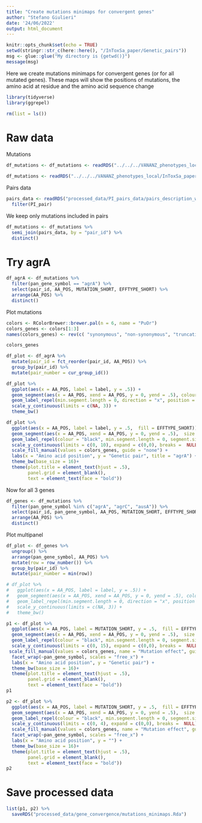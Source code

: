 ```yaml
---
title: "Create mutations minimaps for convergent genes"
author: "Stefano Giulieri"
date: '24/06/2022'
output: html_document
---
```


```r
knitr::opts_chunk$set(echo = TRUE)
setwd(stringr::str_c(here::here(), "/InToxSa_paper/Genetic_pairs"))
msg <- glue::glue("My directory is {getwd()}")
message(msg)
```

Here we create mutations minimaps for convergent genes (or for all mutated genes). These maps will show the positions of mutations, the amino acid at residue and the amino acid sequence change

```r
library(tidyverse)
library(ggrepel)

rm(list = ls())
```

# Raw data

Mutations

```r
df_mutations <- df_mutations <- readRDS("../../../VANANZ_phenotypes_local/Genetic_pairs_analysis_Oct_2020/processed_data/convergence/PI/df_PI_convergent_genes.Rda")

df_mutations <- readRDS("../../../VANANZ_phenotypes_local/InToxSa_paper/Genetic_pairs/processed_data/variants_combined_annotation/df_changes_multi_annotated.Rda")
```

Pairs data

```r
pairs_data <- readRDS("processed_data/PI_pairs_data/pairs_description_with_phylo_dataframe.Rda") %>%
  filter(PI_pair)
```

We keep only mutations included in pairs

```r
df_mutations <- df_mutations %>%
  semi_join(pairs_data, by = "pair_id") %>%
  distinct()
```

# Try agrA

```r
df_agrA <- df_mutations %>%
  filter(pan_gene_symbol == "agrA") %>%
  select(pair_id, AA_POS, MUTATION_SHORT, EFFTYPE_SHORT) %>%
  arrange(AA_POS) %>%
  distinct()
```

Plot mutations

```r
colors <- RColorBrewer::brewer.pal(n = 6, name = "PuOr")
colors_genes <- colors[1:3]
names(colors_genes) <- rev(c( "synonymous", "non-synonymous", "truncating"))

colors_genes

df_plot <- df_agrA %>%
  mutate(pair_id = fct_reorder(pair_id, AA_POS)) %>%
  group_by(pair_id) %>%
  mutate(pair_number = cur_group_id()) 

df_plot %>%
  ggplot(aes(x = AA_POS, label = label, y = .5)) +
  geom_segment(aes(x = AA_POS, xend = AA_POS, y = 0, yend = .5), colour = "red", size = 1) +
  geom_label_repel(min.segment.length = 0, direction = "x", position = position_nudge_repel(x = 0, y = 1)) +
  scale_y_continuous(limits = c(NA, 3)) +
  theme_bw()

df_plot %>%
  ggplot(aes(x = AA_POS, label = label, y = .5,  fill = EFFTYPE_SHORT)) +
  geom_segment(aes(x = AA_POS, xend = AA_POS, y = 0, yend = .5),  size = 1, colour = "black") +
  geom_label_repel(colour = "black", min.segment.length = 0, segment.size = .5, segment.linetype = 2,  position = position_nudge_repel(x = 0, y = df_plot$pair_number)) +
  scale_y_continuous(limits = c(0, 10), expand = c(0,0), breaks =  NULL) +
  scale_fill_manual(values = colors_genes, guide = "none") +
  labs(x = "Amino acid position", y = "Genetic pair", title = "agrA") +
  theme_bw(base_size = 16)+
  theme(plot.title = element_text(hjust = .5),
        panel.grid = element_blank(),
        text = element_text(face = "bold"))
```

Now for all 3 genes

```r
df_genes <- df_mutations %>%
  filter(pan_gene_symbol %in% c("agrA", "agrC", "ausA")) %>%
  select(pair_id, pan_gene_symbol, AA_POS, MUTATION_SHORT, EFFTYPE_SHORT) %>%
  arrange(AA_POS) %>%
  distinct()
```

Plot multipanel

```r
df_plot <- df_genes %>%
  ungroup() %>%
  arrange(pan_gene_symbol, AA_POS) %>%
  mutate(row = row_number()) %>%
  group_by(pair_id) %>%
  mutate(pair_number = min(row)) 

# df_plot %>%
#   ggplot(aes(x = AA_POS, label = label, y = .5)) +
#   geom_segment(aes(x = AA_POS, xend = AA_POS, y = 0, yend = .5), colour = "red", size = 1) +
#   geom_label_repel(min.segment.length = 0, direction = "x", position = position_nudge_repel(x = 0, y = 1)) +
#   scale_y_continuous(limits = c(NA, 3)) +
#   theme_bw()

p1 <- df_plot %>%
  ggplot(aes(x = AA_POS, label = MUTATION_SHORT, y = .5,  fill = EFFTYPE_SHORT)) +
  geom_segment(aes(x = AA_POS, xend = AA_POS, y = 0, yend = .5),  size = 1, colour = "black") +
  geom_label_repel(colour = "black", min.segment.length = 0, segment.size = .5, segment.linetype = 2,  position = position_nudge_repel(x = 0, y = df_plot$pair_number), direction = "x") +
  scale_y_continuous(limits = c(0, 15), expand = c(0,0), breaks =  NULL) +
 scale_fill_manual(values = colors_genes, name = "Mutation effect", guide = guide_legend(override.aes = aes(label = ""))) +
  facet_wrap(~pan_gene_symbol, scales = "free_x") +
  labs(x = "Amino acid position", y = "Genetic pair") +
  theme_bw(base_size = 16)+
  theme(plot.title = element_text(hjust = .5),
        panel.grid = element_blank(),
        text = element_text(face = "bold"))
p1

p2 <- df_plot %>%
  ggplot(aes(x = AA_POS, label = MUTATION_SHORT, y = .5,  fill = EFFTYPE_SHORT)) +
  geom_segment(aes(x = AA_POS, xend = AA_POS, y = 0, yend = .5),  size = 1, colour = "black") +
  geom_label_repel(colour = "black", min.segment.length = 0, segment.size = .5, segment.linetype = 2,  position = position_nudge_repel(x = 0, y = 1), direction = "x") +
  scale_y_continuous(limits = c(0, 4), expand = c(0,0), breaks =  NULL) +
  scale_fill_manual(values = colors_genes, name = "Mutation effect", guide = guide_legend(override.aes = aes(label = ""))) +
  facet_wrap(~pan_gene_symbol, scales = "free_x") +
  labs(x = "Amino acid position", y = "") +
  theme_bw(base_size = 16)+
  theme(plot.title = element_text(hjust = .5),
        panel.grid = element_blank(),
        text = element_text(face = "bold"))
p2
```

# Save processed data

```r
list(p1, p2) %>%
  saveRDS("processed_data/gene_convergence/mutations_minimaps.Rda")
```

